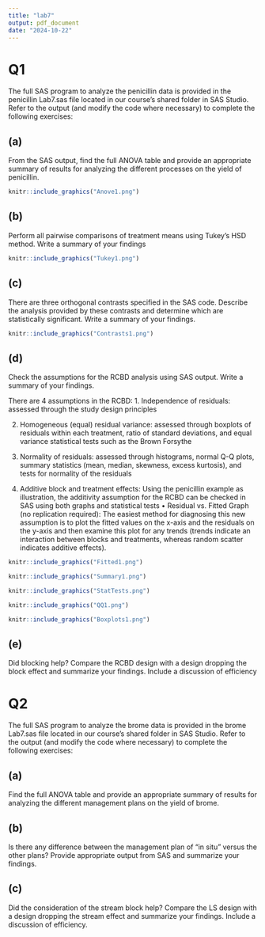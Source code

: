 ```yaml
---
title: "lab7"
output: pdf_document
date: "2024-10-22"
---
```


# Q1 

The full SAS program to analyze the penicillin data is provided in the penicillin Lab7.sas file located in our course’s shared folder in SAS Studio. Refer to the output (and modify the code where necessary) to complete the following exercises:

## (a) 

From the SAS output, find the full ANOVA table and provide an appropriate summary of results for analyzing the different processes on the yield of penicillin.

```r
knitr::include_graphics("Anove1.png")
```

## (b)

Perform all pairwise comparisons of treatment means using Tukey’s HSD method. Write a summary of your findings

```r
knitr::include_graphics("Tukey1.png")
```

## (c) 

There are three orthogonal contrasts specified in the SAS code. Describe the analysis provided by these contrasts and determine which are statistically significant. Write a summary of your findings.

```r
knitr::include_graphics("Contrasts1.png")
```

## (d) 

Check the assumptions for the RCBD analysis using SAS output. Write a summary of your findings.

There are 4 assumptions in the RCBD: 
  1. Independence of residuals: assessed through the study design principles

  2. Homogeneous (equal) residual variance: assessed through boxplots of residuals within each treatment, ratio of standard deviations, and equal variance statistical tests such as the Brown Forsythe

  3. Normality of residuals: assessed through histograms, normal Q-Q plots, summary statistics (mean, median, skewness, excess kurtosis), and tests for normality of the residuals

  4. Additive block and treatment effects: Using the penicillin example as illustration, the additivity assumption for the RCBD can be checked in SAS using both graphs and statistical tests 
    • Residual vs. Fitted Graph (no replication required): The easiest method for diagnosing this new assumption is to plot the fitted values on the x-axis and the residuals on the y-axis and then examine this plot for any trends (trends indicate an interaction between blocks and treatments, whereas random scatter indicates additive effects).
    


```r
knitr::include_graphics("Fitted1.png")
```

```r
knitr::include_graphics("Summary1.png")
```

```r
knitr::include_graphics("StatTests.png")
```

```r
knitr::include_graphics("QQ1.png")
```
```r
knitr::include_graphics("Boxplots1.png")
```

## (e) 

Did blocking help? Compare the RCBD design with a design dropping the block effect and summarize your findings. Include a discussion of efficiency

\newpage 

# Q2 

The full SAS program to analyze the brome data is provided in the brome Lab7.sas file located in our course’s shared folder in SAS Studio. Refer to the output (and modify the code where necessary) to complete the following exercises:

## (a) 

Find the full ANOVA table and provide an appropriate summary of results for analyzing the different management plans on the yield of brome.

## (b) 

Is there any difference between the management plan of “in situ” versus the other plans? Provide appropriate output from SAS and summarize your findings.

## (c) 

Did the consideration of the stream block help? Compare the LS design with a design dropping the stream effect and summarize your findings. Include a discussion of efficiency.
